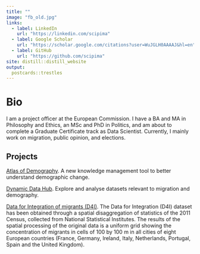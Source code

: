 ```yaml
---
title: ""
image: "fb_old.jpg"
links:
  - label: LinkedIn
    url: "https://linkedin.com/scipima"
  - label: Google Scholar
    url: "https://scholar.google.com/citations?user=WuJGLH0AAAAJ&hl=en"
  - label: GitHub
    url: "https://github.com/scipima"
site: distill::distill_website
output:
  postcards::trestles
---
```

 
# Bio

I am a project officer at the European Commission.
I have a BA and MA in Philosophy and Ethics, an MSc and PhD in Politics, and am about to complete a Graduate Certificate track as Data Scientist.
Currently, I mainly work on migration, public opinion, and elections.


## Projects

[Atlas of Demography](https://knowledge4policy.ec.europa.eu/atlas-demography_en#more_information_and_links). A new knowledge management tool to better understand demographic change. 

[Dynamic Data Hub](https://migration-demography-tools.jrc.ec.europa.eu/data-hub/). Explore and analyse datasets relevant to migration and demography.

[Data for Integration of migrants (D4I)](https://knowledge4policy.ec.europa.eu/dataset/ds00164_en). The Data for Integration (D4I) dataset has been obtained through a spatial disaggregation of statistics of the 2011 Census, collected from National Statistical Institutes.
The results of the spatial processing of the original data is a uniform grid showing the concentration of migrants in cells of 100 by 100 m in all cities of eight European countries (France, Germany, Ireland, Italy, Netherlands, Portugal, Spain and the United Kingdom).
